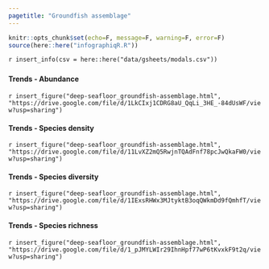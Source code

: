 ```yaml
---
pagetitle: "Groundfish assemblage"
---
```


```r
knitr::opts_chunk$set(echo=F, message=F, warning=F, error=F)
source(here::here("infographiqR.R"))
```

`r insert_info(csv = here::here("data/gsheets/modals.csv"))`


### {.tabset}

#### Trends - Abundance

`r insert_figure("deep-seafloor_groundfish-assemblage.html", "https://drive.google.com/file/d/1LkCIxj1CDRG8aU_QqLi_3HE_-84dUsWF/view?usp=sharing")`

#### Trends - Species density

`r insert_figure("deep-seafloor_groundfish-assemblage.html", "https://drive.google.com/file/d/11LvXZ2mQ5RwjnTQAdFnf78pcJwQkaFW0/view?usp=sharing")`

#### Trends - Species diversity

`r insert_figure("deep-seafloor_groundfish-assemblage.html", "https://drive.google.com/file/d/1IExsRHWx3MJtyktB3oqQWkmDd9fQmhfT/view?usp=sharing")`

#### Trends - Species richness

`r insert_figure("deep-seafloor_groundfish-assemblage.html", "https://drive.google.com/file/d/1_pJMYLWIr29IhnHpf77wP6tKvxkF9t2q/view?usp=sharing")`
